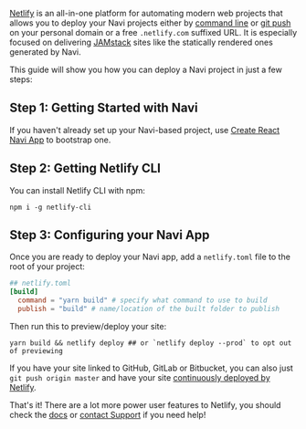 
[Netlify](http://netlify.com) is an all-in-one platform for automating modern web projects that allows you to deploy your Navi projects either by [command line](https://www.netlify.com/docs/cli/) or [git push](https://www.netlify.com/docs/continuous-deployment/) on your personal domain or a free `.netlify.com` suffixed URL. It is especially focused on delivering [JAMstack](https://jamstack.org) sites like the statically rendered ones generated by Navi.

This guide will show you how you can deploy a Navi project in just a few steps:

## Step 1: Getting Started with Navi

If you haven't already set up your Navi-based project, use [Create React Navi App](../../create-react-navi-app/#create-react-navi-app) to bootstrap one.

## Step 2: Getting Netlify CLI

You can install Netlify CLI with npm:

```shell
npm i -g netlify-cli
```

## Step 3: Configuring your Navi App

Once you are ready to deploy your Navi app, add a `netlify.toml` file to the root of your project:

```toml
## netlify.toml
[build]
  command = "yarn build" # specify what command to use to build
  publish = "build" # name/location of the built folder to publish
```

Then run this to preview/deploy your site:

```shell
yarn build && netlify deploy ## or `netlify deploy --prod` to opt out of previewing
```

If you have your site linked to GitHub, GitLab or Bitbucket, you can also just `git push origin master` and have your site [continuously deployed by Netlify](https://www.netlify.com/docs/continuous-deployment/).

That's it! There are a lot more power user features to Netlify, you should check the [docs](https://www.netlify.com/docs/) or [contact Support](https://www.netlify.com/support/) if you need help!
